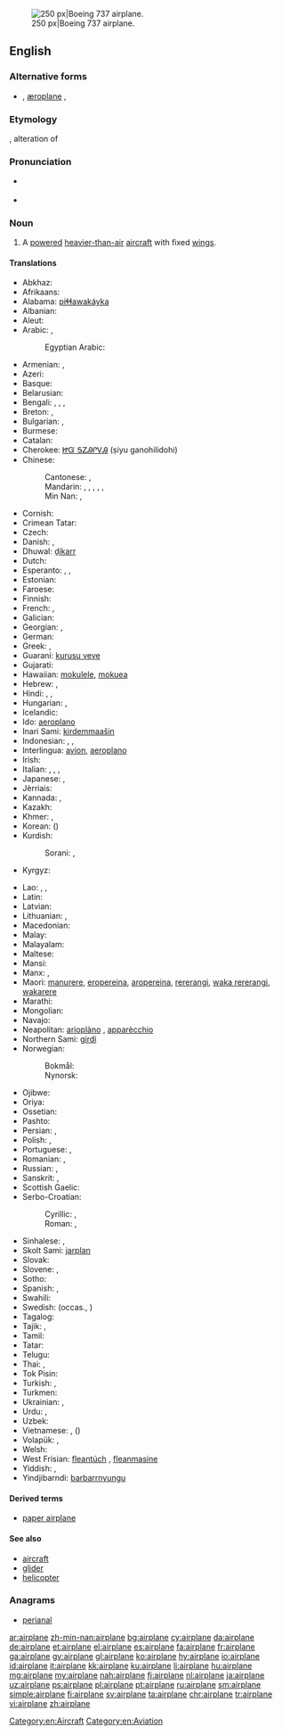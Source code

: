[[Image:Ryanair.arp.750pix.jpg|thumb|right|250 px|Boeing 737 airplane.]]
==English==

===Alternative forms===
* {{l/en|aeroplane}} {{qualifier|Australian, New Zealand, South Africa, UK}}, [[æroplane]] {{qualifier|hypercorrect}}, {{l/en|aëroplane}}

===Etymology===
{{compound|air|plane}}, alteration of {{term|aeroplane||lang=en}}

===Pronunciation===
* {{a|US}} {{IPA|/ˈɛɹˌpleɪ̯n/}}
* {{audio|en-us-airplane.ogg|Audio (US)}}

===Noun===
{{en-noun}}

# {{context|US|lang=en}} A [[powered]] [[heavier-than-air]] [[aircraft]] with fixed [[wing]]s.

====Translations====
{{trans-top|powered aircraft}}
* Abkhaz: {{t-|ab|ааероплан|tr=aaeroplan|sc=Cyrl}}
* Afrikaans: {{t-|af|vliegtuig}}
* Alabama: [[piɬɬawakáyka]]
* Albanian: {{t+|sq|aeroplan|m}}
* Aleut: {{tø|ale|igax̂tax̂}}
* Arabic: {{t+|ar|طائرة|f|tr=ṭāʾira}}, {{t-|ar|طيارة|f|tr=ṭayyāra|sc=Arab}}
*: Egyptian Arabic: {{tø|arz|طيارة|f|tr=ṭayaara|sc=Arab}}
* Armenian: {{t+|hy|օդանավ|tr=ōdanav}}, {{t-|hy|ինքնաթիռ|tr=ink'nat'iṙ}}
* Azeri: {{t+|az|təyyarə}}
* Basque: {{t+|eu|hegazkin}}
* Belarusian: {{t-|be|самалёт|m|tr=samaljót|sc=Cyrl}}
* Bengali: {{t-|bn|খপোত|tr=khôpot|sc=Beng}}, {{t-|bn|উড়োজাহাজ|tr=uŗojahaj|sc=Beng}}, {{t-|bn|বিমান|tr=biman|sc=Beng}}, {{t-|bn|আকাশযান|tr=akashôyan|sc=Beng}}
* Breton: {{t+|br|karr-nij|m}}, {{t-|br|nijerez|f}}
* Bulgarian: {{t+|bg|самолет|m|tr=samolét}}, {{qualifier|archaic}} {{t+|bg|авион|m|tr=avión}}
* Burmese: {{t-|my|လေယာဉ်ပျံ|tr=lei jin bjan|sc=Mymr}}
* Catalan: {{t+|ca|avió|m}}
* Cherokee: [[ᏥᏳ ᎦᏃᎯᎵᏙᎯ]] (ṣiyu ganohilidohi)
* Chinese:
*: Cantonese: {{t-|yue|飛機|sc=Hant}}, {{t-|yue|飞机|tr=fei1 gei1|sc=Hant}}
*: Mandarin: {{t+|cmn|飛機|sc=Hani}}, {{t+|cmn|飞机|tr=fēijī|sc=Hani}}, {{t+|cmn|飛行機|sc=Hani}}, {{t+|cmn|飞行机|tr=fēixíngjī|sc=Hani}}, {{t-|cmn|飛龍機|sc=Hani}}, {{t-|cmn|飞龙机|tr=fēilóngjī|sc=Hani}}
*: Min Nan: {{t+|nan|飛機|sc=Hans}}, {{t+|nan|飞机|tr=hui-ki|sc=Hans}}
* Cornish: {{t-|kw|jynn ebron|m}}
* Crimean Tatar: {{tø|crh|tayare}}
* Czech: {{t+|cs|letoun|m}}
* Danish: {{t+|da|flyvemaskine|c}}, {{t+|da|fly|n}}
* Dhuwal: [[ḏikarr]]
* Dutch: {{t+|nl|vliegtuig|n}}
* Esperanto: {{t-|eo|avio}}, {{t-|eo|aviadilo}}, {{t-|eo|flugmaŝino}}
* Estonian: {{t+|et|lennuk}}
* Faroese: {{t-|fo|flogfar|n}}
* Finnish: {{t+|fi|lentokone}}
* French: {{t+|fr|avion|m}}, {{t+|fr|aéroplane|m}}
* Galician: {{t+|gl|avión}}
* Georgian: {{t+|ka|თვითმფრინავი|tr=t’vit’mp’rinavi|sc=Geor}}, {{t-|ka|აეროპლანი|tr=aeroplani|sc=Geor}}
* German: {{t+|de|Flugzeug|n}}
* Greek: {{t+|el|αεροπλάνο|n|tr=aeropláno}}, {{t+|el|αεροσκάφος|n|tr=aeroskáfos}}
* Guaraní: [[kurusu veve]]
* Gujarati: {{t-|gu|વિમાન|tr=vimān|sc=Gujr}}
* Hawaiian: [[mokulele]], [[mokuea]]
* Hebrew: {{t+|he|מָטוֹס|m|tr=matos}}, {{t+|he|אֲוִירוֹן|m|tr=ăvirōn}}
* Hindi: {{t-|hi|विमान|tr=vimān}}, {{t-|hi|हवाई जहाज़|m|tr=havā'ī jahāz}}, {{t-|hi|वायु-यान|tr=vāyu-yān}}
* Hungarian: {{t+|hu|repülőgép}}, {{qualifier|colloquial}} {{t+|hu|repülő}}
* Icelandic: {{t+|is|flugvél|f}}
* Ido: [[aeroplano]]
* Inari Sami: [[kirdemmaašin]]
* Indonesian: {{t-|id|pesawat bersayap tetap}}, {{t+|id|pesawat terbang}}, {{t+|id|kapal terbang}}
* Interlingua: [[avion]], [[aeroplano]]
* Irish: {{t+|ga|eitleán|m}}
* Italian: {{t+|it|aereo|m}}, {{t+|it|aeroplano|m}}, {{t+|it|apparecchio|m}}, {{t+|it|aeromobile|f}}
* Japanese: {{t+|ja|飛行機|tr=[[ひこうき]], hikōki}}, {{t+|ja|航空機|tr=[[こうくうき]], kōkūki}}
* Jèrriais: {{tø|roa-jer|avion|m}}
* Kannada: {{t-|kn|ಏರೋಪ್ಲೇನ್|tr=ēroplēn|sc=Knda}}, {{t+|kn|ಗಾಳಿತೇರು|tr=gāḷitēru|sc=Knda}}
* Kazakh: {{t|kk|ұшақ|tr=uşaq|sc=Cyrl}}
* Khmer: {{t-|km|កប៉ាល់ហោះ|sc=Khmr|tr=ka’pal hɑh}}, {{t-|km|យន្ដហោះ|sc=Khmr|tr=yʊən hɑh}}
* Korean: {{t+|ko|비행기|tr=bihaenggi|sc=Hang}} ({{t+|ko|飛行機|sc=Hani}})
* Kurdish:
*: Sorani: {{t-|ku|فڕۆکه|tr=fRoka|sc=ku-Arab}}, {{t-|ku|ته‌یاره‌|tr=tayAra|sc=ku-Arab}}
* Kyrgyz: {{t-|ky|самолёт|tr=samolyot|sc=Cyrl}}
{{trans-mid}}
* Lao: {{t-|lo|ອາກາດຍານ|tr=aː kȁːt ɲáːn|sc=Laoo}}, {{t-|lo|ເຄື່ອງບິນ|tr=kʰɨ̄aŋ bìn|sc=Laoo}}, {{t-|lo|ເຮືອບິນ|tr=hɨ́abìn|sc=Laoo}}
* Latin: {{t-|la|aeroplanum|n}}
* Latvian: {{t-|lv|lidmašīna|f}}
* Lithuanian: {{t-|lt|lėktuvas|m}}, {{t-|lt|aeroplanas|m}} {{qualifier|archaic}}
* Macedonian: {{t-|mk|авион|m|tr=avión}}
* Malay: {{t-|ms|kapal terbang}}
* Malayalam: {{t+|ml|വിമാനം|tr=vimānam|sc=Mlym}}
* Maltese: {{t-|mt|ajruplan|m}}
* Mansi: {{tø|mns|товлыӈхап|tr=towliŋxap}}
* Manx: {{t-|gv|etlan|m}}, {{t-|gv|greie etlee|m}}
* Maori: [[manurere]], [[eropereina]], [[aropereina]], [[rererangi]], [[waka rererangi]], [[wakarere]]
* Marathi: {{t-|mr|विमान|tr=vimān|sc=Deva}}
* Mongolian: {{t-|mn|нисэх онгоц|tr=niseh ongoc|sc=Cyrl}}
* Navajo: {{tø|nv|chidí naatʼaʼí}}
* Neapolitan: [[arioplàno]] {{g|m}}, [[apparècchio]] {{g|m}}
* Northern Sami: [[girdi]]
* Norwegian:
*: Bokmål: {{t+|no|fly|n}}
*: Nynorsk: {{t-|nn|fly|n}}
* Ojibwe: {{tø|oj|bemisemagak}}
* Oriya: {{t-|or|ଉଡ଼ାଜାହାଜ|tr=uṛājāhāj|sc=Orya}}
* Ossetian: {{tø|os|хӕдтӕхӕг|tr=hædtæhæg|sc=Cyrl}}
* Pashto: {{t+|ps|الوتكه|f|tr=alwatəka|sc=ps-Arab}}
* Persian: {{t+|fa|هواپیما|tr=havâpeymâ}}, {{t+|fa|طیاره|tr=tayyâre|sc=fa-Arab}}
* Polish: {{t+|pl|samolot|m}}, {{t+|pl|aeroplan|m}}
* Portuguese: {{t+|pt|avião|m}}, {{t+|pt|aeroplano|m}}
* Romanian: {{t+|ro|aeroplan|m}},{{t-|ro|avion|m}}
* Russian: {{t+|ru|самолёт|m|tr=samoljót}}, {{t+|ru|аэроплан|m|tr=aeroplán}} {{qualifier|obsolete}}
* Sanskrit: {{t-|sa|विमान|tr=vimāna|sc=Deva}}, {{t-|sa|वायु-यान|tr=vāyu-yāna|sc=Deva}}
* Scottish Gaelic: {{t-|gd|itealan|m}}
* Serbo-Croatian:
*: Cyrillic: {{t-|sh|авион|m}}, {{t-|sh|зракоплов|m}}
*: Roman: {{t-|sh|avion|m|sc=Latn}}, {{t-|sh|zrakoplov|m|sc=Latn}}
* Sinhalese: {{t-|si|ගුවන්යානය|tr=guvanyānaya|sc=Sinh}}, {{t-|si|අහස්යානය|tr=ahasyānaya|sc=Sinh}}
* Skolt Sami: [[jarplan]]
* Slovak: {{t-|sk|lietadlo|n}}
* Slovene: {{t+|sl|letalo|n}}, {{t-|sl|avion|m}}
* Sotho: {{t+|st|sefofane}}
* Spanish: {{t+|es|avión|m}}, {{t+|es|aeroplano|m}}
* Swahili: {{t+|sw|ndege}}
* Swedish: {{t+|sv|flygplan}} (occas., {{t-|sv|flygmaskin}})
* Tagalog: {{t+|tl|eroplano}}
* Tajik: {{t-|tg|самолёт|tr=samolyot|sc=Cyrl}}, {{t-|tg|тайёра|tr=tayyora|sc=Cyrl}}
* Tamil: {{t+|ta|விமானம்|tr=vimāṉam|sc=Taml}}
* Tatar: {{t+|tt|очкыч|tr=oçqıç|sc=Cyrl}}
* Telugu: {{t+|te|విమానము|tr=vimānamu|sc=Telu}}
* Thai: {{t-|th|เครื่องบิน|tr=krêuang bin}}, {{t-|th|อากาศยาน|tr=aagàat yaan}}
* Tok Pisin: {{t+|tpi|balus}}
* Turkish: {{t+|tr|uçak}}, {{qualifier|obsolete}} {{t+|tr|tayyare}}
* Turkmen: {{t-|tk|samolýot}}
* Ukrainian: {{t+|uk|літак|m|tr=liták|sc=Cyrl}}, {{qualifier|obsolete}} {{t+|uk|аероплан|m|tr=aeroplán|sc=Cyrl}}
* Urdu: {{t-|ur|ہوائی جہاز|m|tr=|tr=havā'ī jahāz}}, {{t-|ur|ہوائی پیما}}
* Uzbek: {{t-|uz|tayora}}
* Vietnamese: {{t+|vi|máy bay}} {{qualifier|North, standard}}, {{t+|vi|phi cơ}} ({{t-|vi|飛機|sc=Hani}}) {{qualifier|South}}
* Volapük: {{t+|vo|flitöm}}, {{t-|vo|leflitöm}} {{qualifier|augmentative}}
* Welsh: {{t+|cy|awyren|f}}
* West Frisian: [[fleantúch]] {{g|n}}, [[fleanmasine]]
* Yiddish: {{t-|yi|אַעראָפּלאַן|m|tr=aeroplan|sc=Hebr}}, {{t-|yi|אײַראָפּלאַן|m|tr=ayroplan|sc=Hebr}}
* Yindjibarndi: [[barbarrnyungu]]
{{trans-bottom}}

====Derived terms====
* [[paper airplane]]

====See also====
* [[aircraft]]
* [[glider]]
* [[helicopter]]

===Anagrams===
* [[perianal#English|perianal]]

[[Category:en:Aircraft]]
[[Category:en:Aviation]]

[[ar:airplane]]
[[zh-min-nan:airplane]]
[[bg:airplane]]
[[cy:airplane]]
[[da:airplane]]
[[de:airplane]]
[[et:airplane]]
[[el:airplane]]
[[es:airplane]]
[[fa:airplane]]
[[fr:airplane]]
[[ga:airplane]]
[[gv:airplane]]
[[gl:airplane]]
[[ko:airplane]]
[[hy:airplane]]
[[io:airplane]]
[[id:airplane]]
[[it:airplane]]
[[kk:airplane]]
[[ku:airplane]]
[[li:airplane]]
[[hu:airplane]]
[[mg:airplane]]
[[my:airplane]]
[[nah:airplane]]
[[fj:airplane]]
[[nl:airplane]]
[[ja:airplane]]
[[uz:airplane]]
[[ps:airplane]]
[[pl:airplane]]
[[pt:airplane]]
[[ru:airplane]]
[[sm:airplane]]
[[simple:airplane]]
[[fi:airplane]]
[[sv:airplane]]
[[ta:airplane]]
[[chr:airplane]]
[[tr:airplane]]
[[vi:airplane]]
[[zh:airplane]]
